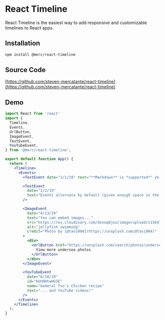 
<Meta title="Intro" />

# React Timeline

React Timeline is the easiest way to add responsive and customizable timelines to React apps.

## Installation

```bash
npm install @merc/react-timeline
```

## Source Code
[https://github.com/steven-mercatante/react-timeline](https://github.com/steven-mercatante/react-timeline)

## Demo

<DemoTimeline showLayoutCP={true} showThemeCP={true} />

```jsx
import React from 'react'
import {
  Timeline,
  Events,
  UrlButton,
  ImageEvent,
  TextEvent,
  YouTubeEvent,
} from '@merc/react-timeline';

export default function App() {
  return (
    <Timeline>
      <Events>
        <TextEvent date="1/1/19" text="**Markdown** is *supported*" />

        <TextEvent 
          date="1/2/19" 
          text="Events alternate by default (given enough space in the browser)" 
        />

        <ImageEvent
          date="4/13/19"
          text="You can embed images..."
          src="https://res.cloudinary.com/dovoq8jou/image/upload/v1564772194/jellyfish.jpg"
          alt="jellyfish swimming"
          credit="Photo by [@tavi004](https://unsplash.com/@tavi004)"
        >
          <div>
            <UrlButton href="https://unsplash.com/search/photos/undersea">
              View more undersea photos
            </UrlButton>
          </div>
        </ImageEvent>

        <YouTubeEvent
          date="6/18/19"
          id="6UnRHtwHGSE"
          name="General Tso's Chicken recipe"
          text="... and YouTube videos!"
        />
      </Events>
    </Timeline>
  );
}
```

